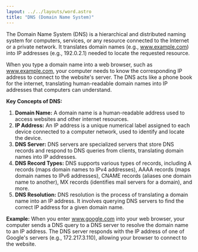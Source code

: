 ```yaml
---
layout: ../../layouts/word.astro
title: "DNS (Domain Name System)"
---
```

The Domain Name System (DNS) is a hierarchical and distributed naming system for computers, services, or any resource connected to the Internet or a private network. It translates domain names (e.g., www.example.com) into IP addresses (e.g., 192.0.2.1) needed to locate the requested resource.

When you type a domain name into a web browser, such as www.example.com, your computer needs to know the corresponding IP address to connect to the website's server. The DNS acts like a phone book for the internet, translating human-readable domain names into IP addresses that computers can understand.

**Key Concepts of DNS:**
1. **Domain Name:** A domain name is a human-readable address used to access websites and other internet resources.
2. **IP Address:** An IP address is a unique numerical label assigned to each device connected to a computer network, used to identify and locate the device.
3. **DNS Server:** DNS servers are specialized servers that store DNS records and respond to DNS queries from clients, translating domain names into IP addresses.
4. **DNS Record Types:** DNS supports various types of records, including A records (maps domain names to IPv4 addresses), AAAA records (maps domain names to IPv6 addresses), CNAME records (aliases one domain name to another), MX records (identifies mail servers for a domain), and more.
5. **DNS Resolution:** DNS resolution is the process of translating a domain name into an IP address. It involves querying DNS servers to find the correct IP address for a given domain name.

**Example:**
When you enter www.google.com into your web browser, your computer sends a DNS query to a DNS server to resolve the domain name to an IP address. The DNS server responds with the IP address of one of Google's servers (e.g., 172.217.3.110), allowing your browser to connect to the website.